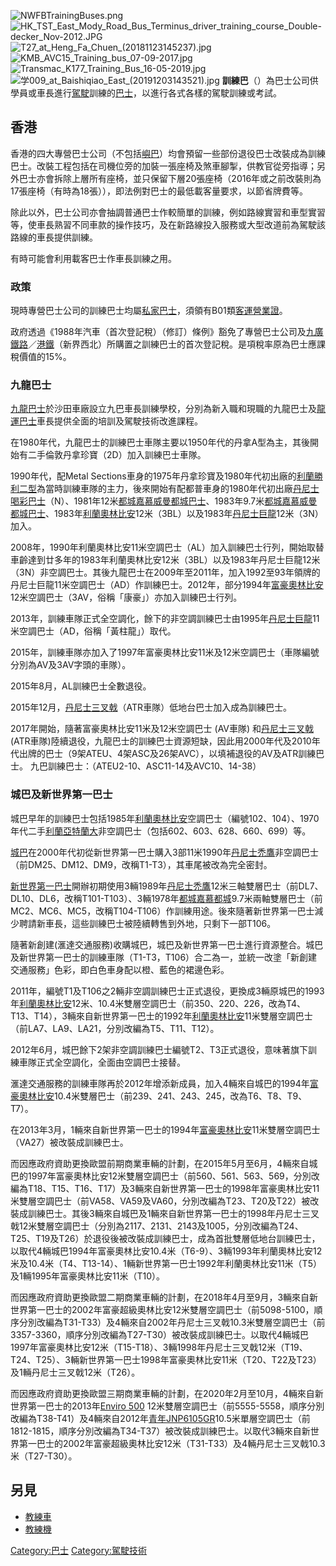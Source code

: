 {{unreferenced|time=2018-02-10T19:35:14+00:00}}
{{Globalize/Hong Kong}}
{{NoteTA
|G1=Transport
|G2=Unit
}}
[[File:NWFBTrainingBuses.png|thumb]]
[[File:HK_TST_East_Mody_Road_Bus_Terminus_driver_training_course_Double-decker_Nov-2012.JPG|thumb]]
[[File:T27_at_Heng_Fa_Chuen_(20181123145237).jpg|thumb]]
[[File:KMB_AVC15_Training_bus_07-09-2017.jpg|thumb]]
[[File:Transmac_K177_Training_Bus_16-05-2019.jpg|thumb]]
[[File:学009_at_Baishiqiao_East_(20191203143521).jpg|thumb]]
'''訓練巴'''（{{lang-en|Training Bus}}）為巴士公司供學員或車長進行[[駕駛|駕駛]]訓練的[[巴士|巴士]]，以進行各式各樣的駕駛訓練或考試。

==香港==
香港的四大專營巴士公司（不包括[[新大嶼山巴士|嶼巴]]）均會預留一些部份退役巴士改裝成為訓練巴士。改裝工程包括在司機位旁的加裝一張座椅及煞車腳掣，供教官從旁指導；另外巴士亦會拆除上層所有座椅，並只保留下層20張座椅（2016年或之前改裝則為17張座椅（有時為18張）），即法例對巴士的最低載客量要求，以節省牌費等。

除此以外，巴士公司亦會抽調普通巴士作較簡單的訓練，例如路線實習和車型實習等，使車長熟習不同車款的操作技巧，及在新路線投入服務或大型改道前為駕駛該路線的車長提供訓練。

有時可能會利用載客巴士作車長訓練之用。

===政策===
現時專營巴士公司的訓練巴士均屬[[私家巴士|私家巴士]]，須領有B01類[[客運營業證|客運營業證]]。

政府透過《1988年汽車（首次登記稅）（修訂）條例》豁免了專營巴士公司及[[九廣鐵路|九廣鐵路]]／[[港鐵|港鐵]]（新界西北）所購置之訓練巴士的首次登記稅。是項稅率原為巴士應課稅價值的15%。

===九龍巴士===
[[九龍巴士|九龍巴士]]於沙田車廠設立九巴車長訓練學校，分別為新入職和現職的九龍巴士及[[龍運巴士|龍運巴士]]車長提供全面的培訓及駕駛技術改進課程。

在1980年代，九龍巴士的訓練巴士車隊主要以1950年代的丹拿A型為主，其後開始有二手倫敦丹拿珍寶（2D）加入訓練巴士車隊。

1990年代，配Metal Sections車身的1975年丹拿珍寶及1980年代初出廠的[[利蘭勝利二型|利蘭勝利二型]]為當時訓練車隊的主力，後來開始有配都普車身的1980年代初出廠[[丹尼士喝彩巴士|丹尼士喝彩巴士]]（N）、1981年12米[[都城嘉慕威曼都城巴士|都城嘉慕威曼都城巴士]]、1983年9.7米[[都城嘉慕威曼都城巴士|都城嘉慕威曼都城巴士]]、1983年[[利蘭奧林比安|利蘭奧林比安]]12米（3BL）以及1983年[[丹尼士巨龍|丹尼士巨龍]]12米（3N）加入。

2008年，1990年利蘭奧林比安11米空調巴士（AL）加入訓練巴士行列，開始取替車齡達到廿多年的1983年利蘭奧林比安12米（3BL）以及1983年丹尼士巨龍12米（3N）非空調巴士。其後九龍巴士在2009年至2011年，加入1992至93年領牌的丹尼士巨龍11米空調巴士（AD）作訓練巴士。2012年，部分1994年[[富豪奧林比安|富豪奧林比安]]12米空調巴士（3AV，俗稱「康豪」）亦加入訓練巴士行列。

2013年，訓練車隊正式全空調化，餘下的非空調訓練巴士由1995年[[丹尼士巨龍|丹尼士巨龍]]11米空調巴士（AD，俗稱「黃柱龍」）取代。

2015年，訓練車隊亦加入了1997年富豪奧林比安11米及12米空調巴士（車隊編號分別為AV及3AV字頭的車隊）。

2015年8月，AL訓練巴士全數退役。

2015年12月，[[丹尼士三叉戟三型|丹尼士三叉戟]]（ATR車隊）低地台巴士加入成為訓練巴士。

2017年開始，隨著富豪奧林比安11米及12米空調巴士 (AV車隊) 和[[丹尼士三叉戟三型|丹尼士三叉戟]] (ATR車隊)陸續退役，九龍巴士的訓練巴士資源短缺，因此用2000年代及2010年代出牌的巴士（9架ATEU、4架ASC及26架AVC），以填補退役的AV及ATR訓練巴士。
九巴訓練巴士：（ATEU2-10、ASC11-14及AVC10、14-38）

===城巴及新世界第一巴士===
城巴早年的訓練巴士包括1985年[[利蘭奧林比安|利蘭奧林比安]]空調巴士（編號102、104）、1970年代二手[[利蘭亞特蘭大|利蘭亞特蘭大]]非空調巴士（包括602、603、628、660、699）等。

[[城巴|城巴]]在2000年代初從新世界第一巴士購入3部11米1990年[[丹尼士禿鷹|丹尼士禿鷹]]非空調巴士（前DM25、DM12、DM9，改稱T1-T3），其車尾被改為完全密封。

[[新世界第一巴士|新世界第一巴士]]開辦初期使用3輛1989年[[丹尼士禿鷹|丹尼士禿鷹]]12米三軸雙層巴士（前DL7、DL10、DL6，改稱T101-T103）、3輛1978年[[都城嘉慕都城|都城嘉慕都城]]9.7米兩軸雙層巴士（前MC2、MC6、MC5，改稱T104-T106）作訓練用途。後來隨著新世界第一巴士減少聘請新車長，這些訓練巴士被陸續轉售到外地，只剩下一部T106。

隨著新創建(滙達交通服務)收購城巴，城巴及新世界第一巴士進行資源整合。城巴及新世界第一巴士的訓練車隊（T1-T3，T106）合二為一，並統一改塗「新創建交通服務」色彩，即白色車身配以橙、藍色的裙邊色彩。

2011年，編號T1及T106之2輛非空調訓練巴士正式退役，更換成3輛原城巴的1993年[[利蘭奧林比安|利蘭奧林比安]]12米、10.4米雙層空調巴士（前350、220、226，改為T4、T13、T14），3輛來自新世界第一巴士的1992年[[利蘭奧林比安|利蘭奧林比安]]11米雙層空調巴士（前LA7、LA9、LA21，分別改編為T5、T11、T12）。

2012年6月，城巴餘下2架非空調訓練巴士編號T2、T3正式退役，意味著旗下訓練車隊正式全空調化，全面由空調巴士接替。

滙達交通服務的訓練車隊再於2012年增添新成員，加入4輛來自城巴的1994年[[富豪奧林比安|富豪奧林比安]]10.4米雙層巴士（前239、241、243、245，改為T6、T8、T9、T7）。

在2013年3月，1輛來自新世界第一巴士的1994年[[富豪奧林比安|富豪奧林比安]]11米雙層空調巴士（VA27）被改裝成訓練巴士。

而因應政府資助更換歐盟前期商業車輛的計劃，在2015年5月至6月，4輛來自城巴的1997年富豪奧林比安12米雙層空調巴士（前560、561、563、569，分別改編為T18、T15、T16、T17）及3輛來自新世界第一巴士的1998年富豪奧林比安11米雙層空調巴士（前VA58、VA59及VA60，分別改編為T23、T20及T22）被改裝成訓練巴士。其後3輛來自城巴及1輛來自新世界第一巴士的1998年丹尼士三叉戟12米雙層空調巴士（分別為2117、2131、2143及1005，分別改編為T24、T25、T19及T26）於退役後被改裝成訓練巴士，成為首批雙層低地台訓練巴士，以取代4輛城巴1994年富豪奧林比安10.4米（T6-9）、3輛1993年利蘭奧林比安12米及10.4米（T4、T13-14）、1輛新世界第一巴士1992年利蘭奧林比安11米（T5）及1輛1995年富豪奧林比安11米（T10）。

而因應政府資助更換歐盟二期商業車輛的計劃，在2018年4月至9月，3輛來自新世界第一巴士的2002年富豪超級奧林比安12米雙層空調巴士（前5098-5100，順序分別改編為T31-T33）及4輛來自2002年丹尼士三叉戟10.3米雙層空調巴士（前3357-3360，順序分別改編為T27-T30）被改裝成訓練巴士。以取代4輛城巴1997年富豪奧林比安12米（T15-T18）、3輛1998年丹尼士三叉戟12米（T19、T24、T25）、3輛新世界第一巴士1998年富豪奧林比安11米（T20、T22及T23）及1輛丹尼士三叉戟12米（T26）。

而因應政府資助更換歐盟三期商業車輛的計劃，在2020年2月至10月，4輛來自新世界第一巴士的2013年[[Enviro_500|Enviro 500]] 12米雙層空調巴士（前5555-5558，順序分別改編為T38-T41）及4輛來自2012年[[青年JNP6105GR|青年JNP6105GR]]10.5米單層空調巴士（前1812-1815，順序分別改編為T34-T37）被改裝成訓練巴士。以取代3輛來自新世界第一巴士的2002年富豪超級奧林比安12米（T31-T33）及4輛丹尼士三叉戟10.3米（T27-T30）。

==另見==
*[[教練車|教練車]]
*[[教練機|教練機]]

{{Buses}}

[[Category:巴士|Category:巴士]]
[[Category:駕駛技術|Category:駕駛技術]]